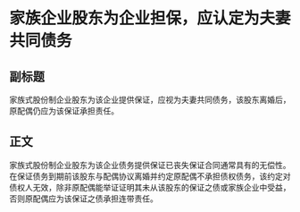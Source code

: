 # 家族企业股东为企业担保，应认定为夫妻共同债务
## 副标题
家族式股份制企业股东为该企业提供保证，应视为夫妻共同债务，该股东离婚后，原配偶仍应为该保证承担责任。
## 正文
家族式股份制企业股东为该企业债务提供保证已丧失保证合同通常具有的无偿性。在保证债务到期前该股东与配偶协议离婚并约定原配偶不承担债权债务，该约定对债权人无效，除非原配偶能举证证明其未从该股东的保证之债或家族企业中受益，否则原配偶应为该保证之债承担连带责任。